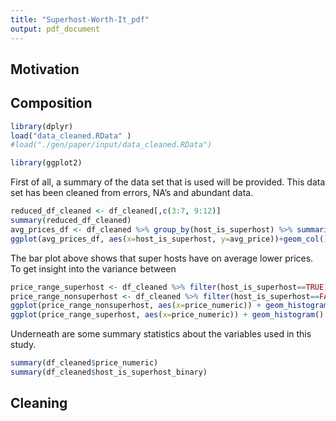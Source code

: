 ```yaml
---
title: "Superhost-Worth-It_pdf"
output: pdf_document
---
```

## Motivation

## Composition

```r
library(dplyr)
load("data_cleaned.RData" )
#load("./gen/paper/input/data_cleaned.RData")

library(ggplot2)
```

First of all, a summary of the data set that is used will be provided. This data set has been cleaned from errors, NA's and abundant data.

```r
reduced_df_cleaned <- df_cleaned[,c(3:7, 9:12)]
summary(reduced_df_cleaned)
avg_prices_df <- df_cleaned %>% group_by(host_is_superhost) %>% summarise(avg_price=mean(price_numeric))
ggplot(avg_prices_df, aes(x=host_is_superhost, y=avg_price))+geom_col() + ggtitle("Average price Super Host vs. non-Super Host")
```
The bar plot above shows that super hosts have on average lower prices. To get insight into the variance between 

```r
price_range_superhost <- df_cleaned %>% filter(host_is_superhost==TRUE) 
price_range_nonsuperhost <- df_cleaned %>% filter(host_is_superhost==FALSE) 
ggplot(price_range_nonsuperhost, aes(x=price_numeric)) + geom_histogram() + scale_x_log10() + ggtitle("Histogram of prices by non-Super Hosts")
ggplot(price_range_superhost, aes(x=price_numeric)) + geom_histogram() + scale_x_log10() + ggtitle("Histogram of prices by Super Hosts")
```



Underneath are some summary statistics about the variables used in this study.
```r
summary(df_cleaned$price_numeric)
summary(df_cleaned$host_is_superhost_binary)


```
## Cleaning




